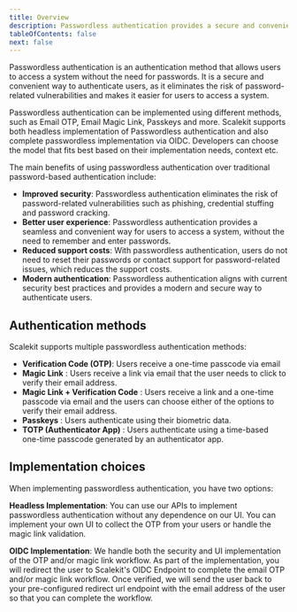 ```yaml
---
title: Overview
description: Passwordless authentication provides a secure and convenient way to authenticate users without the need for passwords.
tableOfContents: false
next: false
---
```


Passwordless authentication is an authentication method that allows users to access a system without the need for passwords. It is a secure and convenient way to authenticate users, as it eliminates the risk of password-related vulnerabilities and makes it easier for users to access a system.

Passwordless authentication can be implemented using different methods, such as Email OTP, Email Magic Link, Passkeys and more. Scalekit supports both headless implementation of Passwordless authentication and also complete passwordless implementation via OIDC. Developers can choose the model that fits best based on their implementation needs, context etc.

The main benefits of using passwordless authentication over traditional password-based authentication include:

- **Improved security**: Passwordless authentication eliminates the risk of password-related vulnerabilities such as phishing, credential stuffing and password cracking.
- **Better user experience**: Passwordless authentication provides a seamless and convenient way for users to access a system, without the need to remember and enter passwords.
- **Reduced support costs**: With passwordless authentication, users do not need to reset their passwords or contact support for password-related issues, which reduces the support costs.
- **Modern authentication**: Passwordless authentication aligns with current security best practices and provides a modern and secure way to authenticate users.

## Authentication methods

Scalekit supports multiple passwordless authentication methods:

- **Verification Code (OTP)**: Users receive a one-time passcode via email
- **Magic Link** : Users receive a link via email that the user needs to click to verify their email address.
- **Magic Link + Verification Code** : Users receive a link and a one-time passcode via email and the users can choose either of the options to verify their email address.
- **Passkeys** <Badge variant="note" text="Coming soon" /> : Users authenticate using their biometric data.
- **TOTP (Authenticator App)** <Badge variant="note" text="Coming soon" /> : Users authenticate using a time-based one-time passcode generated by an authenticator app.

## Implementation choices

When implementing passwordless authentication, you have two options:

**Headless Implementation**: You can use our APIs to implement passwordless authentication without any dependence on our UI. You can implement your own UI to collect the OTP from your users or handle the magic link validation.

**OIDC Implementation**: We handle both the security and UI implementation of the OTP and/or magic link workflow. As part of the implementation, you will redirect the user to Scalekit's OIDC Endpoint to complete the email OTP and/or magic link workflow. Once verified, we will send the user back to your pre-configured redirect url endpoint with the email address of the user so that you can complete the workflow.


<CardGrid>

<LinkCard
  title="Headless Implementation"
  href="/passwordless/quickstart"
  description="Learn how to implement Email OTP based passwordless authentication using our headless SDK"
/>

<LinkCard
  title="OIDC Implementation"
  href="/passwordless/oidc"
  description="Learn how to implement Email OTP based passwordless authentication using OIDC"
/>
</CardGrid>
